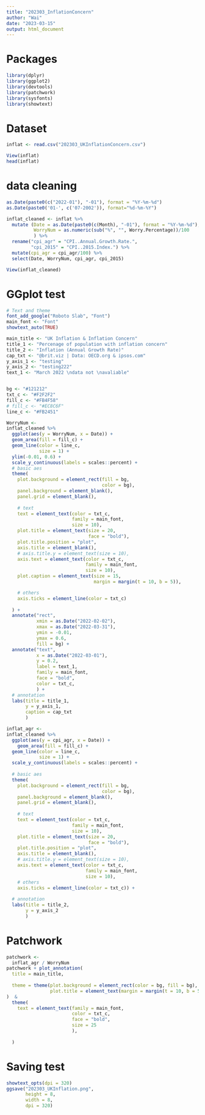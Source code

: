 ```yaml
---
title: "202303_InflationConcern"
author: "Wai"
date: "2023-03-15"
output: html_document
---
```


# Packages
```r
library(dplyr)
library(ggplot2)
library(devtools)
library(patchwork)
library(sysfonts)
library(showtext)
```

# Dataset
```r
inflat <- read.csv("202303_UKInflationConcern.csv")

View(inflat)
head(inflat)
```

# data cleaning
```r
as.Date(paste0(c("2022-01"), "-01"), format = "%Y-%m-%d")
as.Date(paste0('01-', c('07-2002')), format="%d-%m-%Y")

inflat_cleaned <- inflat %>% 
  mutate (Date = as.Date(paste0(c(Month), "-01"), format = "%Y-%m-%d"), 
          WorryNum = as.numeric(sub("%", "", Worry.Percentage))/100
          ) %>% 
  rename("cpi_agr" = "CPI..Annual.Growth.Rate.", 
         "cpi_2015" = "CPI..2015.Index.") %>% 
  mutate(cpi_agr = cpi_agr/100) %>% 
  select(Date, WorryNum, cpi_agr, cpi_2015)

View(inflat_cleaned)

```



# GGplot test
```r
# Text and theme
font_add_google("Roboto Slab", "Font")
main_font <- "Font"
showtext_auto(TRUE)

main_title <- "UK Inflation & Inflation Concern"
title_1 <- "Percenage of population with inflation concern"
title_2 <- "Inflation (Annual Growth Rate)"
cap_txt <- "@brit.viz | Data: OECD.org & ipsos.com"
y_axis_1 <- "testing"
y_axis_2 <- "testing222"
text_1 <- "March 2022 \ndata not \navaliable"


bg <- "#121212"
txt_c <- "#F2F2F2"
fill_c <- "#FB4F58"
# fill_c <- "#EC8C6F"
line_c <- "#FB2451"

WorryNum <-
inflat_cleaned %>% 
  ggplot(aes(y = WorryNum, x = Date)) + 
  geom_area(fill = fill_c) + 
  geom_line(color = line_c, 
            size = 1) + 
  ylim(-0.01, 0.6) + 
  scale_y_continuous(labels = scales::percent) + 
  # basic aes
  theme(
    plot.background = element_rect(fill = bg, 
                                   color = bg), 
    panel.background = element_blank(), 
    panel.grid = element_blank(), 
    
    # text
    text = element_text(color = txt_c, 
                        family = main_font, 
                        size = 10), 
    plot.title = element_text(size = 20, 
                              face = "bold"), 
    plot.title.position = "plot", 
    axis.title = element_blank(), 
    # axis.title.y = element_text(size = 10),
    axis.text = element_text(color = txt_c, 
                             family = main_font, 
                             size = 10), 
    plot.caption = element_text(size = 15, 
                                margin = margin(t = 10, b = 5)), 

    # others
    axis.ticks = element_line(color = txt_c)
    
  ) + 
  annotate("rect", 
           xmin = as.Date("2022-02-02"), 
           xmax = as.Date("2022-03-31"), 
           ymin = -0.01,
           ymax = 0.6,
           fill = bg) + 
  annotate("text", 
           x = as.Date("2022-03-01"), 
           y = 0.2, 
           label = text_1, 
           family = main_font, 
           face = "bold", 
           color = txt_c, 
           ) + 
  # annotation
  labs(title = title_1, 
       y = y_axis_1, 
       caption = cap_txt
       )

inflat_agr <-
inflat_cleaned %>%
  ggplot(aes(y = cpi_agr, x = Date)) +
    geom_area(fill = fill_c) + 
  geom_line(color = line_c, 
            size = 1) + 
  scale_y_continuous(labels = scales::percent) + 
  
  # basic aes
  theme(
    plot.background = element_rect(fill = bg, 
                                   color = bg), 
    panel.background = element_blank(), 
    panel.grid = element_blank(), 
    
    # text
    text = element_text(color = txt_c, 
                        family = main_font, 
                        size = 10), 
    plot.title = element_text(size = 20, 
                              face = "bold"), 
    plot.title.position = "plot", 
    axis.title = element_blank(), 
    # axis.title.y = element_text(size = 10), 
    axis.text = element_text(color = txt_c, 
                             family = main_font, 
                             size = 10), 
    # others
    axis.ticks = element_line(color = txt_c)) + 
    
  # annotation
  labs(title = title_2, 
       y = y_axis_2
       )


```
# Patchwork
```r
patchwork <-
  inflat_agr / WorryNum
patchwork + plot_annotation(
  title = main_title, 
  
  theme = theme(plot.background = element_rect(color = bg, fill = bg), 
                plot.title = element_text(margin = margin(t = 10, b = 5)))
)  & 
  theme(
    text = element_text(family = main_font, 
                        color = txt_c,
                        face = "bold", 
                        size = 25 
                        ), 
    
  )
```
# Saving test
```r
showtext_opts(dpi = 320)
ggsave("202303_UKInflation.png", 
       height = 8, 
       width = 8, 
       dpi = 320)
```

